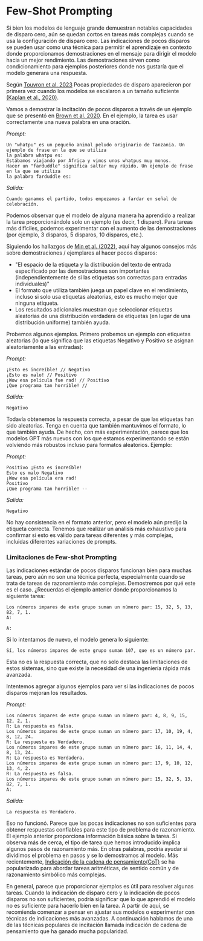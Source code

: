 # Few-Shot Prompting

Si bien los modelos de lenguaje grande demuestran notables capacidades de disparo cero, aún se quedan cortos en tareas más complejas cuando se usa la configuración de disparo cero. Las indicaciones de pocos disparos se pueden usar como una técnica para permitir el aprendizaje en contexto donde proporcionamos demostraciones en el mensaje para dirigir el modelo hacia un mejor rendimiento. Las demostraciones sirven como condicionamiento para ejemplos posteriores donde nos gustaría que el modelo generara una respuesta.

Según [Touvron et al. 2023](https://arxiv.org/pdf/2302.13971.pdf) Pocas propiedades de disparo aparecieron por primera vez cuando los modelos se escalaron a un tamaño suficiente [(Kaplan et al., 2020)](https://arxiv.org/abs/2001.08361).

Vamos a demostrar la incitación de pocos disparos a través de un ejemplo que se presentó en [Brown et al. 2020](https://arxiv.org/abs/2005.14165). En el ejemplo, la tarea es usar correctamente una nueva palabra en una oración.

*Prompt:*
```
Un "whatpu" es un pequeño animal peludo originario de Tanzania. Un ejemplo de frase en la que se utiliza
la palabra whatpu es:
Estábamos viajando por África y vimos unos whatpus muy monos.
Hacer un "farduddle" significa saltar muy rápido. Un ejemplo de frase en la que se utiliza
la palabra farduddle es:
```

*Salida:*
```
Cuando ganamos el partido, todos empezamos a fardar en señal de celebración.
```

Podemos observar que el modelo de alguna manera ha aprendido a realizar la tarea proporcionándole solo un ejemplo (es decir, 1 disparo). Para tareas más difíciles, podemos experimentar con el aumento de las demostraciones (por ejemplo, 3 disparos, 5 disparos, 10 disparos, etc.).

Siguiendo los hallazgos de [Min et al. (2022)](https://arxiv.org/abs/2202.12837), aquí hay algunos consejos más sobre demostraciones / ejemplares al hacer pocos disparos:

- "El espacio de la etiqueta y la distribución del texto de entrada especificado por las demostraciones son importantes (independientemente de si las etiquetas son correctas para entradas individuales)"
- El formato que utiliza también juega un papel clave en el rendimiento, incluso si solo usa etiquetas aleatorias, esto es mucho mejor que ninguna etiqueta.  
- Los resultados adicionales muestran que seleccionar etiquetas aleatorias de una distribución verdadera de etiquetas (en lugar de una distribución uniforme) también ayuda.

Probemos algunos ejemplos. Primero probemos un ejemplo con etiquetas aleatorias (lo que significa que las etiquetas Negativo y Positivo se asignan aleatoriamente a las entradas):

*Prompt:*
```
¡Esto es increíble! // Negativo
¡Esto es malo! // Positivo
¡Wow esa pelicula fue rad! // Positivo
¡Que programa tan horrible! //
```

*Salida:*
```
Negativo
```

Todavía obtenemos la respuesta correcta, a pesar de que las etiquetas han sido aleatorias. Tenga en cuenta que también mantuvimos el formato, lo que también ayuda. De hecho, con más experimentación, parece que los modelos GPT más nuevos con los que estamos experimentando se están volviendo más robustos incluso para formatos aleatorios. Ejemplo:

*Prompt:*
```
Positivo ¡Esto es increíble! 
Esto es malo Negativo
¡Wow esa película era rad!
Positivo
¡Que programa tan horrible! --
```

*Salida:*
```
Negativo
```

No hay consistencia en el formato anterior, pero el modelo aún predijo la etiqueta correcta. Tenemos que realizar un análisis más exhaustivo para confirmar si esto es válido para tareas diferentes y más complejas, incluidas diferentes variaciones de prompts.

### Limitaciones de Few-shot Prompting

Las indicaciones estándar de pocos disparos funcionan bien para muchas tareas, pero aún no son una técnica perfecta, especialmente cuando se trata de tareas de razonamiento más complejas. Demostremos por qué este es el caso. ¿Recuerdas el ejemplo anterior donde proporcionamos la siguiente tarea:

```
Los números impares de este grupo suman un número par: 15, 32, 5, 13, 82, 7, 1. 
A:

A: 
```

Si lo intentamos de nuevo, el modelo genera lo siguiente:

```
Sí, los números impares de este grupo suman 107, que es un número par.
```

Esta no es la respuesta correcta, que no solo destaca las limitaciones de estos sistemas, sino que existe la necesidad de una ingeniería rápida más avanzada.

Intentemos agregar algunos ejemplos para ver si las indicaciones de pocos disparos mejoran los resultados.

*Prompt:*
```
Los números impares de este grupo suman un número par: 4, 8, 9, 15, 12, 2, 1.
R: La respuesta es falsa.
Los números impares de este grupo suman un número par: 17, 10, 19, 4, 8, 12, 24.
R: La respuesta es Verdadero.
Los números impares de este grupo suman un número par: 16, 11, 14, 4, 8, 13, 24.
R: La respuesta es Verdadera.
Los números impares de este grupo suman un número par: 17, 9, 10, 12, 13, 4, 2.
R: La respuesta es falsa.
Los números impares de este grupo suman un número par: 15, 32, 5, 13, 82, 7, 1. 
A:
```

*Salida:*
```
La respuesta es Verdadero.
```

Eso no funcionó. Parece que las pocas indicaciones no son suficientes para obtener respuestas confiables para este tipo de problema de razonamiento. El ejemplo anterior proporciona información básica sobre la tarea. Si observa más de cerca, el tipo de tarea que hemos introducido implica algunos pasos de razonamiento más. En otras palabras, podría ayudar si dividimos el problema en pasos y se lo demostramos al modelo. Más recientemente, [ Indicación de la cadena de pensamiento(CoT)](https://arxiv.org/abs/2201.11903) se ha popularizado para abordar tareas aritméticas, de sentido común y de razonamiento simbólico más complejas.

En general, parece que proporcionar ejemplos es útil para resolver algunas tareas. Cuando la indicación de disparo cero y la indicación de pocos disparos no son suficientes, podría significar que lo que aprendió el modelo no es suficiente para hacerlo bien en la tarea. A partir de aquí, se recomienda comenzar a pensar en ajustar sus modelos o experimentar con técnicas de indicaciones más avanzadas. A continuación hablamos de una de las técnicas populares de incitación llamada indicación de cadena de pensamiento que ha ganado mucha popularidad.